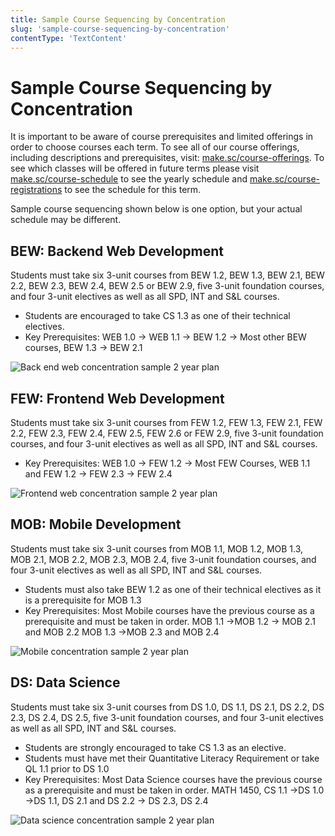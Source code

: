 ```yaml
---
title: Sample Course Sequencing by Concentration
slug: 'sample-course-sequencing-by-concentration'
contentType: 'TextContent'
---
```


# Sample Course Sequencing by Concentration

It is important to be aware of course prerequisites and limited offerings in order to choose courses
each term. To see all of our course offerings, including descriptions and prerequisites, visit:
[make.sc/course-offerings](http://make.sc/course-offerings). To see which classes will be offered in
future terms please visit [make.sc/course-schedule](make.sc/course-schedule) to see the yearly
schedule and [make.sc/course-registrations](make.sc/course-registrations) to see the schedule for
this term.

Sample course sequencing shown below is one option, but your actual schedule may be different.

## BEW: Backend Web Development

Students must take six 3-unit courses from BEW 1.2, BEW 1.3, BEW 2.1, BEW 2.2, BEW 2.3, BEW 2.4, BEW
2.5 or BEW 2.9, five 3-unit foundation courses, and four 3-unit electives as well as all SPD, INT
and S&L courses.

- Students are encouraged to take CS 1.3 as one of their technical electives.
- Key Prerequisites: WEB 1.0 -> WEB 1.1 -> BEW 1.2 -> Most other BEW courses, BEW 1.3 -> BEW 2.1

![Back end web concentration sample 2 year plan](../images/back-end-web-concentration-sample-2-year-plan.png)

## FEW: Frontend Web Development

Students must take six 3-unit courses from FEW 1.2, FEW 1.3, FEW 2.1, FEW 2.2, FEW 2.3, FEW 2.4, FEW
2.5, FEW 2.6 or FEW 2.9, five 3-unit foundation courses, and four 3-unit electives as well as all
SPD, INT and S&L courses.

- Key Prerequisites: WEB 1.0 -> FEW 1.2 -> Most FEW Courses, WEB 1.1 and FEW 1.2 -> FEW 2.3 -> FEW
  2.4

![Frontend web concentration sample 2 year plan](../images/front-end-web-concentration-sample-2-year-plan.png)

## MOB: Mobile Development

Students must take six 3-unit courses from MOB 1.1, MOB 1.2, MOB 1.3, MOB 2.1, MOB 2.2, MOB 2.3, MOB
2.4, five 3-unit foundation courses, and four 3-unit electives as well as all SPD, INT and S&L
courses.

- Students must also take BEW 1.2 as one of their technical electives as it is a prerequisite for
  MOB 1.3
- Key Prerequisites: Most Mobile courses have the previous course as a prerequisite and must be
  taken in order. MOB 1.1 ->MOB 1.2 -> MOB 2.1 and MOB 2.2 MOB 1.3 ->MOB 2.3 and MOB 2.4

![Mobile concentration sample 2 year plan](../images/mobile-concentration-sample-2-year-plan.png)

## DS: Data Science

Students must take six 3-unit courses from DS 1.0, DS 1.1, DS 2.1, DS 2.2, DS 2.3, DS 2.4, DS 2.5,
five 3-unit foundation courses, and four 3-unit electives as well as all SPD, INT and S&L courses.

- Students are strongly encouraged to take CS 1.3 as an elective.
- Students must have met their Quantitative Literacy Requirement or take QL 1.1 prior to DS 1.0
- Key Prerequisites: Most Data Science courses have the previous course as a prerequisite and must
  be taken in order. MATH 1450, CS 1.1 ->DS 1.0 ->DS 1.1, DS 2.1 and DS 2.2 -> DS 2.3, DS 2.4

![Data science concentration sample 2 year plan](../images/data-science-concentration-sample-2-year-plan.png)
